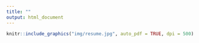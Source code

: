 ```yaml
---
title: ""
output: html_document
---
```

```r
knitr::include_graphics("img/resume.jpg", auto_pdf = TRUE, dpi = 500)
```